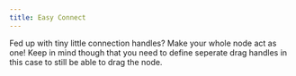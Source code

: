 ```yaml
---
title: Easy Connect
---
```



<ExampleLayout>
  Fed up with tiny little connection handles? Make your whole node act as one!
  Keep in mind though that you need to define seperate drag handles in this case
  to still be able to drag the node.
  <ExampleViewer codePath="examples/nodes/easy-connect" />
</ExampleLayout>

<UnusedPropWarning />
